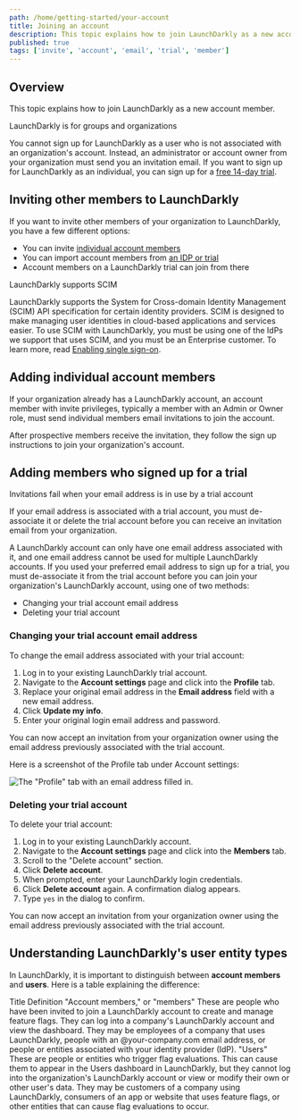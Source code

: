 ```yaml
---
path: /home/getting-started/your-account
title: Joining an account
description: This topic explains how to join LaunchDarkly as a new account member.
published: true
tags: ['invite', 'account', 'email', 'trial', 'member']
---
```


## Overview

This topic explains how to join LaunchDarkly as a new account member.

<Callout intent="alert">
<CalloutTitle>LaunchDarkly is for groups and organizations</CalloutTitle>
<CalloutDescription>

You cannot sign up for LaunchDarkly as a user who is not associated with an organization's account. Instead, an administrator or account owner from your organization must send you an invitation email. If you want to sign up for LaunchDarkly as an individual, you can sign up for a [free 14-day trial](https://launchdarkly.com/start-trial/).

</CalloutDescription>
</Callout>

## Inviting other members to LaunchDarkly

If you want to invite other members of your organization to LaunchDarkly, you have a few different options:

- You can invite [individual account members](#adding-individual-account-members)
- You can import account members from [an IDP or trial](#adding-members-who-signed-up-for-a-trial)
- Account members on a LaunchDarkly trial can join from there

<Callout intent="info">
<CalloutTitle>LaunchDarkly supports SCIM</CalloutTitle>
<CalloutDescription>

LaunchDarkly supports the System for Cross-domain Identity Management (SCIM) API specification for certain identity providers. SCIM is designed to make managing user identities in cloud-based applications and services easier. To use SCIM with LaunchDarkly, you must be using one of the IdPs we support that uses SCIM, and you must be an Enterprise customer. To learn more, read [Enabling single sign-on](/home/account-security/sso).

</CalloutDescription>
</Callout>

## Adding individual account members

If your organization already has a LaunchDarkly account, an account member with invite privileges, typically a member with an Admin or Owner role, must send individual members email invitations to join the account.

After prospective members receive the invitation, they follow the sign up instructions to join your organization's account.

## Adding members who signed up for a trial

<Callout intent="warning">
<CalloutTitle>Invitations fail when your email address is in use by a trial account</CalloutTitle>
<CalloutDescription>

If your email address is associated with a trial account, you must de-associate it or delete the trial account before you can receive an invitation email from your organization.

</CalloutDescription>
</Callout>

A LaunchDarkly account can only have one email address associated with it, and one email address cannot be used for multiple LaunchDarkly accounts. If you used your preferred email address to sign up for a trial, you must de-associate it from the trial account before you can join your organization's LaunchDarkly account, using one of two methods:

- Changing your trial account email address
- Deleting your trial account

### Changing your trial account email address

To change the email address associated with your trial account:

1. Log in to your existing LaunchDarkly trial account.
2. Navigate to the **Account settings** page and click into the **Profile** tab.
3. Replace your original email address in the **Email address** field with a new email address.
4. Click **Update my info**.
5. Enter your original login email address and password.

You can now accept an invitation from your organization owner using the email address previously associated with the trial account.

Here is a screenshot of the Profile tab under Account settings:

![The "Profile" tab with an email address filled in.](account-settings-profile.png)

### Deleting your trial account

To delete your trial account:

1. Log in to your existing LaunchDarkly account.
2. Navigate to the **Account settings** page and click into the **Members** tab.
3. Scroll to the "Delete account" section.
4. Click **Delete account**.
5. When prompted, enter your LaunchDarkly login credentials.
6. Click **Delete account** again. A confirmation dialog appears.
7. Type `yes` in the dialog to confirm.

You can now accept an invitation from your organization owner using the email address previously associated with the trial account.

## Understanding LaunchDarkly's user entity types

In LaunchDarkly, it is important to distinguish between **account members** and **users**. Here is a table explaining the difference:

<Table>
  <TableHeader>
    <TableHeadCell>Title</TableHeadCell>
    <TableHeadCell>Definition</TableHeadCell>
  </TableHeader>
  <TableBody>
    <TableRow>
      <TableCell>"Account members," or "members"</TableCell>
      <TableCell>
        These are people who have been invited to join a LaunchDarkly account to create and manage feature flags. They can log into a company's LaunchDarkly account and view the dashboard. They may be employees of a company that uses LaunchDarkly, people with an @your-company.com email address, or people or entities associated with your identity provider (IdP).
      </TableCell>
    </TableRow>
    <TableRow>
      <TableCell>"Users"</TableCell>
      <TableCell>
        These are people or entities who trigger flag evaluations. This can cause them to appear in the Users dashboard in LaunchDarkly, but they cannot log into the organization's LaunchDarkly account or view or modify their own or other user's data. They may be customers of a company using LaunchDarkly, consumers of an app or website that uses feature flags, or other entities that can cause flag evaluations to occur.
      </TableCell>
    </TableRow>
  </TableBody>
</Table>
